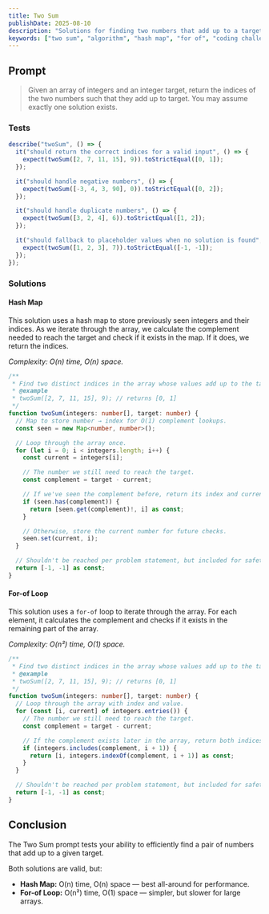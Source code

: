 ```yaml
---
title: Two Sum
publishDate: 2025-08-10
description: "Solutions for finding two numbers that add up to a target."
keywords: ["two sum", "algorithm", "hash map", "for of", "coding challenge"]
---
```


## Prompt

> Given an array of integers and an integer target, return the indices of the two numbers such that they add up to target. You may assume exactly one solution exists.

### Tests

```ts
describe("twoSum", () => {
  it("should return the correct indices for a valid input", () => {
    expect(twoSum([2, 7, 11, 15], 9)).toStrictEqual([0, 1]);
  });

  it("should handle negative numbers", () => {
    expect(twoSum([-3, 4, 3, 90], 0)).toStrictEqual([0, 2]);
  });

  it("should handle duplicate numbers", () => {
    expect(twoSum([3, 2, 4], 6)).toStrictEqual([1, 2]);
  });

  it("should fallback to placeholder values when no solution is found", () => {
    expect(twoSum([1, 2, 3], 7)).toStrictEqual([-1, -1]);
  });
});
```

### Solutions

#### Hash Map

This solution uses a hash map to store previously seen integers and their indices.
As we iterate through the array, we calculate the complement needed to reach the target and check if it exists in the map. If it does, we return the indices.

_Complexity: O(n) time, O(n) space._

```ts twoslash
/**
 * Find two distinct indices in the array whose values add up to the target.
 * @example
 * twoSum([2, 7, 11, 15], 9); // returns [0, 1]
 */
function twoSum(integers: number[], target: number) {
  // Map to store number → index for O(1) complement lookups.
  const seen = new Map<number, number>();

  // Loop through the array once.
  for (let i = 0; i < integers.length; i++) {
    const current = integers[i];

    // The number we still need to reach the target.
    const complement = target - current;

    // If we've seen the complement before, return its index and current index.
    if (seen.has(complement)) {
      return [seen.get(complement)!, i] as const;
    }

    // Otherwise, store the current number for future checks.
    seen.set(current, i);
  }

  // Shouldn't be reached per problem statement, but included for safety.
  return [-1, -1] as const;
}
```

#### For-of Loop

This solution uses a `for-of` loop to iterate through the array.
For each element, it calculates the complement and checks if it exists in the remaining part of the array.

_Complexity: O(n²) time, O(1) space._

```ts twoslash
/**
 * Find two distinct indices in the array whose values add up to the target.
 * @example
 * twoSum([2, 7, 11, 15], 9); // returns [0, 1]
 */
function twoSum(integers: number[], target: number) {
  // Loop through the array with index and value.
  for (const [i, current] of integers.entries()) {
    // The number we still need to reach the target.
    const complement = target - current;

    // If the complement exists later in the array, return both indices.
    if (integers.includes(complement, i + 1)) {
      return [i, integers.indexOf(complement, i + 1)] as const;
    }
  }

  // Shouldn't be reached per problem statement, but included for safety.
  return [-1, -1] as const;
}
```

## Conclusion

The Two Sum prompt tests your ability to efficiently find a pair of numbers that add up to a given target.

Both solutions are valid, but:

- **Hash Map:** O(n) time, O(n) space — best all-around for performance.
- **For-of Loop:** O(n²) time, O(1) space — simpler, but slower for large arrays.
